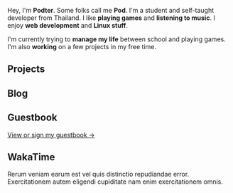 
Hey, I'm **Podter**. Some folks call me **Pod**. I'm a student and self-taught
developer from Thailand. I like **playing games** and **listening to music**. I enjoy
**web development** and **Linux stuff**.

I'm currently trying to **manage my life** between school and playing games.
I'm also **working** on a few projects in my free time.

## Projects

<Projects />

## Blog

<Posts />

## Guestbook

[View or sign my guestbook →](/guestbook)

## WakaTime

Rerum veniam earum est vel quis distinctio repudiandae error. Exercitationem autem eligendi cupiditate nam enim exercitationem omnis.
